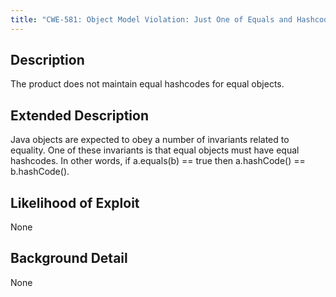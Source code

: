 ```yaml
---
title: "CWE-581: Object Model Violation: Just One of Equals and Hashcode Defined"
---
```


## Description
The product does not maintain equal hashcodes for equal objects.

## Extended Description
Java objects are expected to obey a number of invariants related to equality. One of these invariants is that equal objects must have equal hashcodes. In other words, if a.equals(b) == true then a.hashCode() == b.hashCode().

## Likelihood of Exploit
None

## Background Detail
None
        